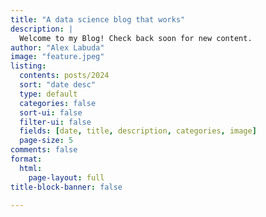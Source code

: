 ```yaml
---
title: "A data science blog that works"
description: |
  Welcome to my Blog! Check back soon for new content.
author: "Alex Labuda"
image: "feature.jpeg"
listing:
  contents: posts/2024
  sort: "date desc"
  type: default
  categories: false
  sort-ui: false
  filter-ui: false
  fields: [date, title, description, categories, image]
  page-size: 5
comments: false
format: 
  html: 
    page-layout: full
title-block-banner: false

---
```


<!-- # Series -->

<!-- ##### [ggplot2-series](ggplot-series.html) -->

<!-- This series contains a great deal of tips, tricks and packages  -->

<!-- that you can use to level up your ggplot game. -->
